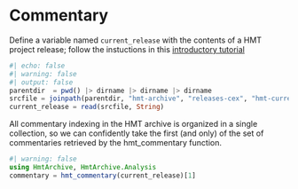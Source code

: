 # Commentary



::: {.callout-tip title="Try it"}
Define a variable named `current_release` with the contents of a HMT project release; follow the instuctions in this [introductory tutorial](../tutorials/analyze.qmd)
:::

```julia
#| echo: false
#| warning: false
#| output: false
parentdir  = pwd() |> dirname |> dirname |> dirname
srcfile = joinpath(parentdir, "hmt-archive", "releases-cex", "hmt-current.cex")
current_release = read(srcfile, String)
```




All commentary indexing in the HMT archive is organized in a single collection, so we can confidently take the first (and only) of the set of commentaries retrieved by the hmt_commentary function.

```julia
#| warning: false
using HmtArchive, HmtArchive.Analysis
commentary = hmt_commentary(current_release)[1]
```

